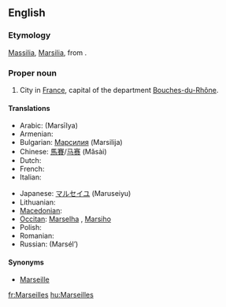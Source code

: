==English==
{{wikipedia}}

===Etymology===
{{etyl|la}} [[Massilia]], [[Marsilia]], from {{etyl|grc}} {{term|Μασσαλία||sc=Polytonic|tr=Massalia|lang=grc}}.

===Proper noun===
{{en-proper noun}}

# City in [[France]], capital of the department [[Bouches-du-Rhône]].

====Translations====
{{trans-top|city in France}}
* Arabic: {{Arab|[[مرسيليا]]}} (Marsīlya)
* Armenian: {{t-|hy|Մարսել|tr=Marsel|sc=Armn|xs=Armenian}}
* Bulgarian: [[Марсилия]] (Marsilija)
* Chinese: [[馬賽]]/[[马赛]] (Mǎsài)
* Dutch: {{t-|nl|Marseille|n}}
* French: {{t+|fr|Marseille}}
* Italian: {{t+|it|Marsiglia|f}}
{{trans-mid}}
* Japanese: [[マルセイユ]] (Maruseiyu)
* Lithuanian: {{t|lt|Marselis|m|xs=Lithuanian}}
* [[Macedonian]]: {{t|mk|Марсеј|m|tr=Marséj|sc=Cyrl}}
* [[Occitan]]: [[Marselha]] {{f}}, {{italbrac|Mistralian}} [[Marsiho]]
* Polish: {{t+|pl|Marsylia|f}}
* Romanian: {{t-|ro|Marsilia|f}}
* Russian: {{t|ru|Марсель|m|sc=Cyrl}} (Marsél’)
{{trans-bottom}}

====Synonyms====
* [[Marseille#English|Marseille]]

[[fr:Marseilles]]
[[hu:Marseilles]]
